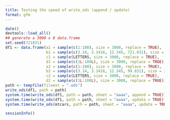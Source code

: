 ```yaml
---
title: Testing the speed of write_ods (append / update)
format: gfm
---
```


```r
date()
devtools::load_all()
## generate a 3000 x 8 data.frame
set.seed(721831)
df1 <- data.frame(a1 = sample(c(1:100), size = 3000, replace = TRUE),
                  b1 = sample(c(3.14, 3.1416, 12.345, 721.831), size = 3000, replace = TRUE),
                  c1 = sample(LETTERS, size = 3000, replace = TRUE),
                  d1 = sample(c(1L:100L), size = 3000, replace = TRUE),
                  a2 = sample(c(1:100), size = 3000, replace = TRUE),
                  b2 = sample(c(3.14, 3.1416, 12.345, 99.831), size = 3000, replace = TRUE),
                  c2 = sample(LETTERS, size = 3000, replace = TRUE),
                  d2 = sample(c(1L:100L), size = 3000, replace = TRUE))
path <- tempfile(fileext = ".ods")
write_ods(df1, path = path)
system.time(write_ods(df1, path = path, sheet = "aaaa", append = TRUE))
system.time(write_ods(df1, path = path, sheet = "aaaa", update = TRUE))
system.time(write_ods(mtcars, path = path, sheet = "aaaa", update = TRUE))
```

```r
sessionInfo()
```
